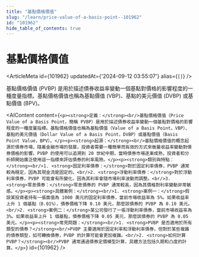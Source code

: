 ```yaml
---
title: "基點價格價值"
slug: "/learn/price-value-of-a-basis-point--101962"
id: "101962"
hide_table_of_contents: true
---
```



# 基點價格價值

<ArticleMeta id={101962} updatedAt={'2024-09-12 03:55:07'} alias={`[]`} />
<div className='border-solid border-b border-t-0 my-4 border-[var(--ifm-color-gray-300)]' />

基點價格價值 (PVBP) 是用於描述債券收益率變動一個基點對價格的影響程度的一種度量指標。基點價格價值也稱為基點價值 (VBP)、基點的美元價值 (DVBP) 或基點價值 (BPV)。

<AIContent content={`<p><strong>定義：</strong><br/>基點價格價值（Price Value of a Basis Point，簡稱 PVBP）是用於描述債券收益率變動一個基點對價格的影響程度的一種度量指標。基點價格價值也稱為基點價值（Value of a Basis Point，VBP）、基點的美元價值（Dollar Value of a Basis Point，DVBP）或基點價值（Basis Point Value，BPV）。</p><p><strong>起源：</strong><br/>基點價格價值的概念起源於債券市場，隨着金融市場的發展，投資者需要一種簡單而有效的方式來衡量收益率變動對債券價格的影響。PVBP 的使用可以追溯到 20 世紀中期，當時債券市場逐漸成熟，投資者和分析師開始廣泛使用這一指標來評估債券的利率風險。</p><p><strong>類別與特點：</strong><br/>1. <strong>固定利率債券：</strong>對於固定利率債券，PVBP 通常較為穩定，因為其現金流是固定的。<br/>2. <strong>浮動利率債券：</strong>對於浮動利率債券，PVBP 可能會有所變化，因為其利率會隨市場利率波動而調整。<br/>3. <strong>零息債券：</strong>零息債券的 PVBP 通常較高，因為其價格對利率變動非常敏感。</p><p><strong>具體案例：</strong><br/>1. <strong>案例一：</strong>假設某投資者持有一張面值為 1000 美元的固定利率債券，當前市場收益率為 5%。如果收益率上升 1 個基點（0.01%），債券價格下降 0.10 美元，那麼該債券的 PVBP 為 0.10 美元。<br/>2. <strong>案例二：</strong>某公司發行了一張浮動利率債券，當前市場收益率為 3%。如果收益率上升 1 個基點，債券價格下降 0.05 美元，那麼該債券的 PVBP 為 0.05 美元。</p><p><strong>常見問題：</strong><br/>1. <strong>PVBP 是否適用於所有類型的債券？</strong><br/>PVBP 主要適用於固定利率和浮動利率債券，但對於某些複雜的債券類型，如可轉換債券，PVBP 的計算可能會更加複雜。<br/>2. <strong>如何計算 PVBP？</strong><br/>PVBP 通常通過債券定價模型計算，具體方法包括久期和凸度的計算。</p>`} id={101962} />
